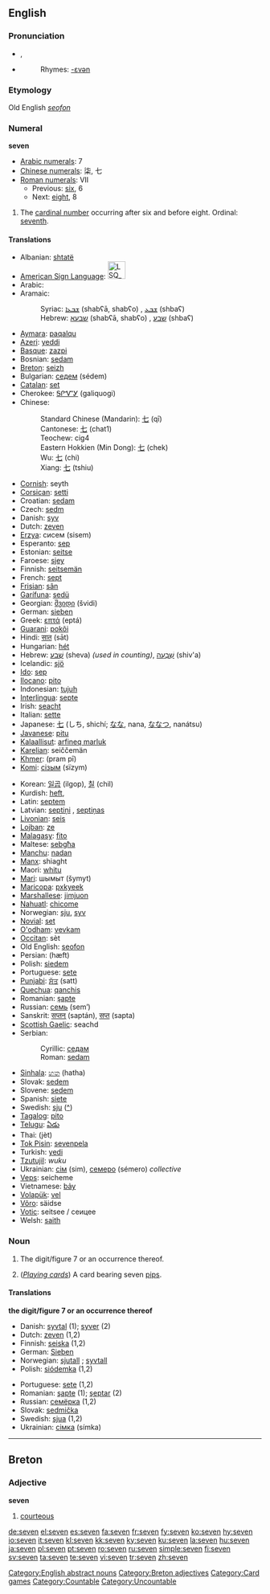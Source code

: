==English==

{{rank|political|reading|German|776|seven|notice|week|stone}}

===Pronunciation===
*{{IPA|/ˈsɛvən/}}, {{SAMPA|/"sEv@n/}}
*{{audio|en-us-seven.ogg|Audio (US)}}
*:Rhymes: [[Rhymes:English:-ɛvən|-ɛvən]]

===Etymology===
Old English ''[[seofon]]''

===Numeral===
{{wikipedia}}
'''seven'''

*[[w:Arabic numerals|Arabic numerals]]: 7
*[[w:Chinese numerals|Chinese numerals]]: 柒, 七
*[[w:Roman numerals|Roman numerals]]: VII
**Previous: [[six]], 6
**Next: [[eight]], 8

# {{cardinal}} The [[cardinal number]] occurring after six and before eight. Ordinal: [[seventh]].

====Translations====
{{top}}
*Albanian: [[shtatë]]
*[[American Sign Language]]: [[Image:LSQ 7.jpg|35px]]
*Arabic: {{ARchar|[[سبعة]]}} {{unicode|(sábʕa)}}
*Aramaic:
*:Syriac: [[ܫܒܥܐ]] (shabʕā, shabʕo) {{m}}, [[ܫܒܥ]] (shbaʕ) {{f}}
*:Hebrew: [[שבעא]] (shabʕā, shabʕo) {{m}}, [[שבע]] (shbaʕ) {{f}}
*[[Aymara]]: [[paqalqu]]
*[[Azeri]]: [[yeddi]]
*[[Basque]]: [[zazpi]]
*Bosnian: [[sedam#Bosnian|sedam]]
*[[Breton]]: [[seizh]]
*Bulgarian: [[седем]] (sédem)
*[[Catalan]]: [[set]]
*Cherokee: [[ᎦᎵᏉᎩ]] (galiquogi)
*Chinese:
*:Standard Chinese (Mandarin): [[七]] (qī)
*:Cantonese: [[七]] (chat1)
*:Teochew: cig4
*:Eastern Hokkien (Min Dong): [[七]] (chek)
*:Wu: [[七]] (chi)
*:Xiang: [[七]] (tshiu)
*[[Cornish]]: seyth
*[[Corsican]]: [[setti]]
*Croatian: [[sedam#Croatian|sedam]]
*Czech: [[sedm]]
*Danish: [[syv]]
*Dutch: [[zeven]]
*[[Erzya]]: сисем (sisem)
*Esperanto: [[sep]]
*Estonian: [[seitse]]
*Faroese: [[sjey]]
*Finnish: [[seitsemän]]
*French: [[sept]]
*[[Frisian]]: [[sân]]
*[[Garífuna]]: [[sedü]]
*Georgian: [[შვიდი]] (švidi)
*German: [[sieben]]
*Greek: [[επτά]] (eptá)
*[[Guarani]]: [[pokõi]]
*Hindi: [[सात]] (sāt)
*Hungarian: [[hét]]
*Hebrew: [[שבע|שֶׁבַע]] (sheva) {{f}} ''(used in counting)'', [[שבעה|שִׁבְעָה]] (shiv'a) {{m}}
*Icelandic: [[sjö]]
*[[Ido]]: [[sep]]
*[[Ilocano]]: [[pito]]
*Indonesian: [[tujuh]]
*[[Interlingua]]: [[septe]]
*Irish: [[seacht]]
*Italian: [[sette]]
*Japanese: [[七]] (しち, shichí; [[なな]], nana, [[ななつ]], nanátsu)
*[[Javanese]]: [[pitu]]
*[[Kalaallisut]]: [[arfineq marluk]]
*[[Karelian]]: seiččemän
*[[Khmer]]: {{KMchar|[[ប្រាំពីរ]]}} (pram pī)
*[[Komi]]: [[сізым]] (sïzym)
{{mid}}
*Korean: [[일곱]] (ilgop), [[칠]] (chil)
*Kurdish: [[heft]], {{KUchar|[[حه‌وت]]}}
*Latin: [[septem]]
*Latvian: [[septiņi]] {{m}}, [[septiņas]] {{f}}
*[[Livonian]]: [[seis]]
*[[Lojban]]: [[ze]]
*[[Malagasy]]: [[fito]]
*Maltese: [[sebgħa]]
*[[Manchu]]: [[nadan]]
*[[Manx]]: shiaght
*Maori: [[whitu]]
*[[Mari]]: шымыт (šymyt)
*[[Maricopa]]: [[pxkyeek]]
*[[Marshallese]]: [[jimjuon]]
*[[Nahuatl]]: [[chicome]]
*Norwegian: [[sju]], [[syv]]
*[[Novial]]: [[set]]
*[[O'odham]]: [[vevkam]]
*[[Occitan]]: sèt
*Old English: [[seofon]]
*Persian: {{FAchar|[[هفت|هَفت]]}} (hæft)
*Polish: [[siedem]]
*Portuguese: [[sete]]
*[[Punjabi]]: [[ਸੱਤ]] (satt)
*[[Quechua]]: [[qanchis]]
*Romanian: [[şapte]]
*Russian: [[семь]] (sem’)
*Sanskrit: [[सप्तन्]] (saptán), [[सप्त]] (sapta)
*[[Scottish Gaelic]]: seachd
*Serbian:
*:Cyrillic: [[седам#Serbian|седам]]
*:Roman: [[sedam#Serbian|sedam]]
*[[Sinhala]]: [[හත]] (hatha)
*Slovak: [[sedem#Slovak|sedem]]
*Slovene: [[sedem]]
*Spanish: [[siete]]
*Swedish: [[sju]] ([[:sv:sju|^]])
*[[Tagalog]]: [[pito]]
*[[Telugu]]: [[ఏడు]]
*Thai: {{THchar|[[เจ็ด]]}} (jèt)
*[[Tok Pisin]]: [[sevenpela]]
*Turkish: [[yedi]]
*[[Tzutujil]]: ''wuku''
*Ukrainian: [[сім]] (sim), [[семеро]] (sémero) ''collective''
*[[Veps]]: seicheme
*Vietnamese: [[bảy]]
*[[Volapük]]: [[vel]]
*[[Võro]]: säidse
*[[Votic]]: seitsee / сеицее
*Welsh: [[saith]]
{{bottom}}

===Noun===
{{en-noun|s|-}}

# The digit/figure 7 or an occurrence thereof.
# {{countable}} (''[[playing_cards|Playing cards]]'') A card bearing seven [[pip]]s.

====Translations====
{{rfc-trans}}
'''the digit/figure 7 or an occurrence thereof'''
{{top}}
*Danish: [[syvtal]] {{n}} (1); [[syver]] {{c}} (2)
*Dutch: [[zeven]] {{f}} (1,2)
*Finnish: [[seiska]] (1,2)
*German: [[Sieben]] {{f}}
*Norwegian: [[sjutall]] {{n}}; [[syvtall]] {{n}}
*Polish: [[siódemka]] {{f}} (1,2)
{{mid}}
*Portuguese: [[sete]] {{m}} (1,2)
*Romanian: [[şapte]] {{m}} (1); [[şeptar]] {{m}} (2)
*Russian: [[семёрка]] {{f}} (1,2)
*Slovak: [[sedmička#Slovak|sedmička]] {{f}}
*Swedish: [[sjua]] (1,2)
*Ukrainian: [[сімка]] (símka) {{f}}
{{bottom}}

[[Category:English abstract nouns]]

----

==Breton==

===Adjective===
'''seven'''

# [[courteous]]

[[Category:Breton adjectives]]
[[Category:Card games]]
[[Category:Countable]]
[[Category:Uncountable]]

[[de:seven]]
[[el:seven]]
[[es:seven]]
[[fa:seven]]
[[fr:seven]]
[[fy:seven]]
[[ko:seven]]
[[hy:seven]]
[[io:seven]]
[[it:seven]]
[[kl:seven]]
[[kk:seven]]
[[ky:seven]]
[[ku:seven]]
[[la:seven]]
[[hu:seven]]
[[ja:seven]]
[[pl:seven]]
[[pt:seven]]
[[ro:seven]]
[[ru:seven]]
[[simple:seven]]
[[fi:seven]]
[[sv:seven]]
[[ta:seven]]
[[te:seven]]
[[vi:seven]]
[[tr:seven]]
[[zh:seven]]